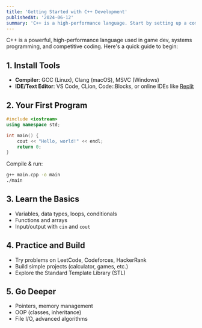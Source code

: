 ```yaml
---
title: 'Getting Started with C++ Development'
publishedAt: '2024-06-12'
summary: 'C++ is a high-performance language. Start by setting up a compiler, learning the basics, and practicing with small projects and coding challenges.'
---
```

C++ is a powerful, high-performance language used in game dev, systems programming, and competitive coding. Here's a quick guide to begin:

## 1. Install Tools
- **Compiler**: GCC (Linux), Clang (macOS), MSVC (Windows)
- **IDE/Text Editor**: VS Code, CLion, Code::Blocks, or online IDEs like [Replit](https://replit.com)

## 2. Your First Program
```cpp
#include <iostream>
using namespace std;

int main() {
    cout << "Hello, world!" << endl;
    return 0;
}
```

Compile & run:
```bash
g++ main.cpp -o main
./main
```

## 3. Learn the Basics
- Variables, data types, loops, conditionals
- Functions and arrays
- Input/output with `cin` and `cout`

## 4. Practice and Build
- Try problems on LeetCode, Codeforces, HackerRank
- Build simple projects (calculator, games, etc.)
- Explore the Standard Template Library (STL)

## 5. Go Deeper
- Pointers, memory management
- OOP (classes, inheritance)
- File I/O, advanced algorithms